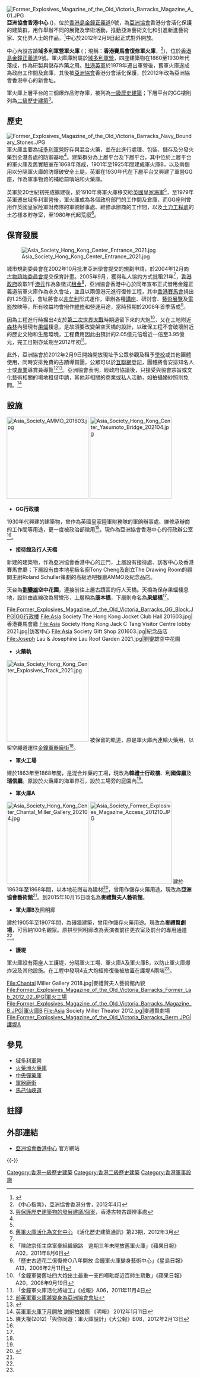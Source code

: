 [[File:Former_Explosives_Magazine_of_the_Old_Victoria_Barracks_Magazine_A_01.JPG|thumb]]
'''亞洲協會香港中心''' ({{lang-en|'''Asia Society Hong Kong Centre'''}})，位於[[香港島|香港島]][[金鐘|金鐘]][[正義道|正義道]]9號，為[[亞洲協會|亞洲協會]]香港分會活化保護的建築群，用作舉辦不同的展覽及學術活動，推動亞洲藝術文化和引進新進藝術家、文化界人士的作品。<ref>{{cite web |language=zh-hk |url=http://hk.ulifestyle.com.hk/spot/detail.html?id=ABdGDVo3BwNZFANj&utm_source=uhk&utm_campaign=spot-list&utm_medium=title&utm_content=title14-02 |title=亞洲協會香港中心 推廣藝術文化 |publisher=[[HK.ULifestyle.com.hk|HK.ULifestyle.com.hk]] |accessdate=2015-05-28 |archive-date=2016-05-31 |archive-url=https://web.archive.org/web/20160531045558/http://hk.ulifestyle.com.hk/spot/detail.html?id=ABdGDVo3BwNZFANj&utm_source=uhk&utm_campaign=spot-list&utm_medium=title&utm_content=title14-02 |dead-url=no }}</ref>中心於2012年2月9日起正式對外開放。

中心內設古蹟'''域多利軍營軍火庫''' ({{lang-en|'''Explosives Magazine of the Victoria Barracks'''}}；現稱：'''香港賽馬會復修軍火庫'''，{{lang-en|'''The Hong Kong Jockey Club Former Explosives Magazine'''}}<ref name="guide">《中心指南》，亞洲協會香港分會，2012年4月</ref>)，位於[[香港島|香港島]][[金鐘|金鐘]][[正義道|正義道]]9號。軍火庫庫附屬於[[域多利軍營|域多利軍營]]，四座建築物在1860至1930年代落成，作為研製與儲存炸藥之用。[[駐港英軍|駐港英軍]]於1979年遷出軍營後，舊軍火庫遂成為政府工作間及倉庫，其後被[[亞洲協會|亞洲協會]]香港分會活化保護，於2012年改為亞洲協會香港中心的新會址。

軍火庫上層平台的三個爆炸品貯存庫，被列為[[香港一級歷史建築列表|一級歷史建築]]；下層平台的GG樓則列為[[香港二級歷史建築列表|二級歷史建築]]<ref name="AAB139">[http://www.amo.gov.hk/form/AAB139-21-A-chi.pdf 與保護歷史建築物的發展建議/個案]{{dead link|date=2017年11月 |bot=InternetArchiveBot |fix-attempted=yes }}，香港古物古蹟辨事處</ref>。

==歷史==
[[File:Former_Explosives_Magazine_of_the_Old_Victoria_Barracks_Navy_Boundary_Stones.JPG|thumb]]
軍火庫主要為[[域多利軍營|域多利軍營]]貯存與混合火藥，並在此進行處理、包裝、儲存及分發火藥到全港各處的防禦基地<ref name="guide"/>。建築群分為上層平台及下層平台，其中位於上層平台的軍火庫及舊實驗室在1868年落成，1901年至1925年間建成軍火庫B，以及兩個用以分隔軍火庫的防爆破安全土堤。英軍在1930年代在下層平台又興建了軍營GG座，作為軍事物資的補給前哨站和火藥庫。

英軍於20世紀初完成擴建後，於1910年將軍火庫移交給[[英國皇家海軍|英國皇家海軍]]<ref name="guide"/>，至1979年英軍遷出域多利軍營後，軍火庫成為各個政府部門的工作間及倉庫，而GG座則曾用作英國皇家陸軍財務隊的軍餉辦事處、維修承辦商的工作間，以及[[土力工程處|土力工程處]]的土芯樣本貯存室，至1980年代起荒廢<ref>[http://www.heritage.gov.hk/tc/doc/devb_cfh_newsletter23_final2.pdf 舊軍火庫活化為文化中心] {{Wayback|url=http://www.heritage.gov.hk/tc/doc/devb_cfh_newsletter23_final2.pdf |date=20180908022704 }}《活化歷史建築通訊》第23期，2012年3月</ref>。

==保育發展==
[[File:Asia_Society_Hong_Kong_Center_Entrance_2021.jpg|thumb]]

城市規劃委員會在2002年10月批准亞洲學會提交的規劃申請，於2004年12月向[[古物諮詢委員會|古物諮詢委員會]]提交保育計畫。2005年9月，獲得私人協約方式批租21年<ref name="AAB139"/>，[[香港政府|香港政府]]收取1千[[港元|港元]]作為象徵式[[租金|租金]]<ref>「陳啟宗任主席富豪組織霸路　逾期三年未開放舊軍火庫」《蘋果日報》A02，2011年8月6日</ref>，亞洲協會香港中心於同年宣布正式借用金鐘正義道前軍火庫作為永久會址，並且以兩億港元進行復修工程，其中[[香港賽馬會|香港賽馬會]]捐出的1.25億元，會址將會以[[非牟利|非牟利]]形式運作，舉辦各種[[講座|講座]]、研討會、[[藝術|藝術]][[展覽|展覽]]及[[電影|電影]]放映等，所有收益均會撥作[[維修|維修]]和營運用途，當時預期於2008年首季落成<ref>「歷史古迹花二億復修○八年開放 金鐘軍火庫變身藝術中心」《星島日報》A13，2006年2月11日</ref>。

因為工程進行時掘出4支於[[第二次世界大戰|第二次世界大戰]]時期遺留下來的大炮<ref>「金鐘軍營舊址四大炮出土最重一支四噸毗鄰近百師生疏散」《蘋果日報》A20，2008年9月19日</ref>，又在工地附近[[森林|森林]]內發現有[[果蝠|果蝠]]棲息，是故須要改變架空天橋的設計，以確保工程不會破壞附近的歷史文物和生態環境，工程費用因此由預計的2.05億元倍增近一倍至3.95億元，完工日期亦延期至2012年初<ref>「金鐘軍火庫活化將竣工」《成報》A06，2011年11月4日</ref>。

此外，亞洲協會於2012年2月9日開始開放現址予公眾參觀及租予[[學校|學校]]或其他團體使用，同時安排免費的古蹟導賞團，公眾可以於[[互聯網|互聯網]]登記，團體將會安排知名人士或[[專業|專業]]導賞員導覽<ref>[http://hk.news.yahoo.com/前英軍軍火庫將變身為亞洲協會會址-065000095.html 前英軍軍火庫將變身為亞洲協會會址]{{dead link|date=2017年11月 |bot=InternetArchiveBot |fix-attempted=yes }}</ref><ref>{{Cite web |url=http://hk.news.yahoo.com/%E9%A6%AC%E6%9C%83%E6%8D%90-%E5%84%84%E5%85%83%E5%8D%94%E5%8A%A9%E6%B4%BB%E5%8C%96%E9%87%91%E9%90%98%E5%89%8D%E8%8B%B1%E8%BB%8D%E8%BB%8D%E7%81%AB%E5%BA%AB-112600154.html |title=馬會捐一億元協助活化金鐘前英軍軍火庫 |accessdate=2021-02-16 |archive-date=2019-02-22 |archive-url=https://web.archive.org/web/20190222045111/https://hk.news.yahoo.com/%E9%A6%AC%E6%9C%83%E6%8D%90-%E5%84%84%E5%85%83%E5%8D%94%E5%8A%A9%E6%B4%BB%E5%8C%96%E9%87%91%E9%90%98%E5%89%8D%E8%8B%B1%E8%BB%8D%E8%BB%8D%E7%81%AB%E5%BA%AB-112600154.html |dead-url=no }}</ref>。亞洲協會表明，經政府協議後，只接受與協會宗旨或文化藝術相關的場地租借申請，其他非相關的商業或私人活動，如拍攝婚紗照則免問。<ref>[http://news.sina.com.hk/news/20120111/-1-2545780/l/847520.html?rtext 英軍軍火庫下月開放 謝絕拍婚照] {{Webarchive|url=https://archive.is/20130107194215/http://news.sina.com.hk/news/20120111/-1-2545780/l/847520.html?rtext |date=2013-01-07 }} 《明報》 2012年1月11日</ref>

==設施==
[[File:Asia_Society_AMMO_201603.jpg|220px]]
[[File:Asia_Society_Hong_Kong_Center_Yasumoto_Bridge_202104.jpg|220px]]

* '''GG行政樓'''
1930年代興建的建築物，曾作為英國皇家陸軍財務隊的軍餉辦事處、維修承辦商的工作間等用途，更一度被政治部徵用<ref>陳天權(2012)「與你同遊：軍火庫設計」《大公報》B08，2012年2月13日</ref>。現作為亞洲協會香港中心的行政辦公室<ref name="guide"/>。

* '''接待館及行人天橋'''
新建的建築物，作為亞洲協會香港中心的正門，上層設有接待處、訪客中心及香港賽馬會廳；下層設有由本地星級名廚Tony Cheng及創立The Drawing Room的顧問主廚Roland Schuller策劃的高級酒吧餐廳AMMO及紀念品店。

天台為'''[[劉鑾雄|劉鑾雄]]空中花園'''，連接前往上層古蹟區的行人天橋。天橋為保存果蝠棲息地，設計由直線改為臂彎形，上層稱為'''康本橋'''，下層則命名為'''果蝠橋'''<ref name="guide"/>。

<gallery>
File:Former_Explosives_Magazine_of_the_Old_Victoria_Barracks_GG_Block.JPG|GG行政樓
File:Asia Society The Hong Kong Jocket Club Hall 201603.jpg|香港賽馬會廳
File:Asia Society Hong Kong Jack C Tang Visitor Centre lobby 2021.jpg|訪客中心
File:Asia Society Gift Shop 201603.jpg|紀念品店
File:Joseph Lau & Josephine Lau Roof Garden 2021.jpg|劉鑾雄空中花園
</gallery>

* '''火藥軌'''
[[File:Asia_Society_Hong_Kong_Center_Explosives_Track_2021.jpg|220px]]
被保留的軌道，原是軍火庫內連輸火藥用，以架空繩道運往[[金鐘|金鐘]][[軍器廠街|軍器廠街]]<ref name="guide"/>。

*'''軍火工場'''
建於1863年至1868年間，是混合炸藥的工場，現改為'''韓禮士行政樓'''、'''利國偉廳'''及'''瑞信廳'''。原設於火藥庫的海軍界石，設於工場旁的庭園內<ref name="guide"/>。

*'''軍火庫A'''
[[File:Asia_Society_Hong_Kong_Center_Chantal_Miller_Gallery_202104.jpg|220px]]
[[File:Asia_Society_Former_Explosives_Magazine_Access_201210.JPG|220px]]
建於1863年至1868年間，以本地花崗岩為建材<ref>{{Cite web|title=Hong Kong's Colonial Heritage, Part II: An Explosive History at the Asia Society|url=https://zolimacitymag.com/hong-kong-colonial-heritage-an-explosive-history-at-the-asia-society/|accessdate=2020-02-28|author=Christopher DeWolf|date=2020-02-25|format=|publisher=Zolima CityMag|language=en|archive-date=2020-12-03|archive-url=https://web.archive.org/web/20201203050027/https://zolimacitymag.com/hong-kong-colonial-heritage-an-explosive-history-at-the-asia-society/|dead-url=no}}</ref>，曾用作儲存火藥用途。現改為'''亞洲協會藝術館'''<ref name="guide"/>。到2015年10月15日改名為'''麥禮賢夫人藝術館'''。

*'''軍火庫B'''及照明廊
建於1905年至1907年間，為磚牆建築，曾用作儲存火藥用途。現改為'''麥禮賢劇場'''，可容納100名觀眾。原拱型照明廊改為表演者前往更衣室及前台的專用通道<ref name="guide"/>。

*'''護堤'''
軍火庫設有兩座人工護堤，分隔軍火工場、軍火庫A及軍火庫B，以防止軍火庫爆炸波及其他設施。在工程中發現4支大炮經修復後被放置在護堤A兩端<ref name="guide"/>。

<gallery>
File:Chantal Miller Gallery 2018.jpg|麥禮賢夫人藝術館內貌
File:Former_Explosives_Magazine_of_the_Old_Victoria_Barracks_Former_Lab_2012_02.JPG|軍火工場
File:Former_Explosives_Magazine_of_the_Old_Victoria_Barracks_Magazine_B.JPG|軍火庫B
File:Asia Society Miller Theater 2012.jpg|麥禮賢劇場
File:Former_Explosives_Magazine_of_the_Old_Victoria_Barracks_Berm.JPG|護堤A
</gallery>

==參見==
* [[域多利軍營|域多利軍營]]
* [[火藥洲火藥庫|火藥洲火藥庫]]
* [[中央彈藥庫|中央彈藥庫]]
* [[軍器廠街|軍器廠街]]
* [[馬己仙峽道|馬己仙峽道]]

==註腳==
{{reflist|2}}

==外部連結==
{{commonscat|Asia_Society_Hong_Kong_Center}}
* [http://www.asiasociety.org.hk 亞洲協會香港中心] {{Wayback|url=http://www.asiasociety.org.hk/ |date=20201125044555 }}官方網站

{{-}}
{{香港一級歷史建築}}
{{香港二級歷史建築}}
{{香港藝術}}

[[Category:香港一級歷史建築|Category:香港一級歷史建築]]
[[Category:香港二級歷史建築|Category:香港二級歷史建築]]
[[Category:香港軍事設施|Category:香港軍事設施]]